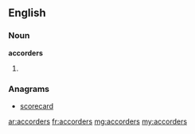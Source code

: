 ==English==

===Noun===
'''accorders'''
# {{plural of|accorder}}

===Anagrams===
* [[scorecard#English|scorecard]]

[[ar:accorders]]
[[fr:accorders]]
[[mg:accorders]]
[[my:accorders]]